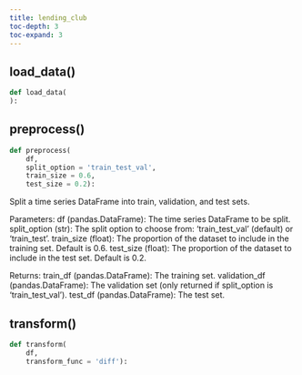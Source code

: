 ```yaml
---
title: lending_club
toc-depth: 3
toc-expand: 3
---
```


## load_data[()]{.muted}

```python
def load_data(
):
```

## preprocess[()]{.muted}

```python
def preprocess(
    df,
    split_option = 'train_test_val',
    train_size = 0.6,
    test_size = 0.2):
```

Split a time series DataFrame into train, validation, and test sets.

Parameters: df (pandas.DataFrame): The time series DataFrame to be split. split_option (str): The split option to choose from: 'train_test_val' (default) or 'train_test'. train_size (float): The proportion of the dataset to include in the training set. Default is 0.6. test_size (float): The proportion of the dataset to include in the test set. Default is 0.2.

Returns: train_df (pandas.DataFrame): The training set. validation_df (pandas.DataFrame): The validation set (only returned if split_option is 'train_test_val'). test_df (pandas.DataFrame): The test set.

## transform[()]{.muted}

```python
def transform(
    df,
    transform_func = 'diff'):
```
